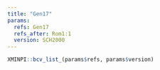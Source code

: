 ```yaml
---
title: "Gen17"
params:
  refs: Gen17
  refs_after: Rom1:1
  version: SCH2000
---
```


```r
XMINPI::bcv_list_(params$refs, params$version)
```
